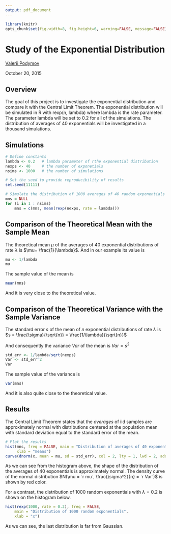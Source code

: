 ```yaml
---
output: pdf_document
---
```


```r
library(knitr)
opts_chunk$set(fig.width=8, fig.height=6, warning=FALSE, message=FALSE)
```

# Study of the Exponential Distribution 

[Valerii Podymov](vapodymov@gmail.com)

October 20, 2015

## Overview

The goal of this project is to investigate the exponential distribution and compare it with the Central Limit Theorem. The exponential distribution will be simulated in R with rexp(n, lambda) where lambda is the rate parameter. The parameter lambda will be set to 0.2 for all of the simulations. The distribution of averages of 40 exponentials will be investigated in a thousand simulations.

## Simulations

```r
# Define constants
lambda <- 0.2   # lambda parameter of rthe exponential distribution
nexps <- 40     # the number of exponetials
nsims <- 1000   # the number of simulations

# Set the seed to provide reproducibility of results
set.seed(11111)

# Simulate the distribution of 1000 averages of 40 random exponentials
mns = NULL
for (i in 1 : nsims) 
    mns = c(mns, mean(rexp(nexps, rate = lambda)))
```

## Comparison of the Theoretical Mean with the Sample Mean

The theoretical mean $\mu$ of the averages of 40 exponential distributions of rate $\lambda$ is $\mu= \frac{1}{\lambda}$. And in our example its value is

```r
mu <- 1/lambda
mu
```

The sample value of the mean is

```r
mean(mns)
```
And it is very close to the theoretical value.

## Comparison of the Theoretical Variance with the Sample Variance

The standard error $s$ of the mean of $n$ exponential distributions of rate $\lambda$ is $s = \frac{\sigma}{\sqrt{n}} = \frac{1/\lambda}{\sqrt{n}}$ 

And consequently the variance $Var$ of the mean is $Var = s^2$ 

```r
std_err <- 1/lambda/sqrt(nexps)
Var <- std_err^2
Var
```

The sample value of the variance is 

```r
var(mns)
```

And it is also quite close to the theoretical value. 

## Results

The Central Limit Theorem states that the $averages$ of iid samples are approximately normal with distributions centered at the population mean with standard deviation equal to the standard error of the mean. 

```r
# Plot the results
hist(mns, freq = FALSE, main = "Distribution of averages of 40 exponentials",
     xlab = "means")
curve(dnorm(x, mean = mu, sd = std_err), col = 2, lty = 1, lwd = 2, add = TRUE)
```

As we can see from the histogram above, the shape of the distribution of the averages of 40 exponentials is approximately normal. The density curve of the normal distribution $N(\mu = `r mu`, \frac{\sigma^2}{n} = `r Var`)$ is shown by red color. 

For a contrast, the distribution of 1000 random exponentials with $\lambda = 0.2$ is shown on the histogram below.

```r
hist(rexp(1000, rate = 0.2), freq = FALSE, 
    main = "Distribution of 1000 random exponentials",
    xlab = "x")
```

As we can see, the last distribution is far from Gaussian.